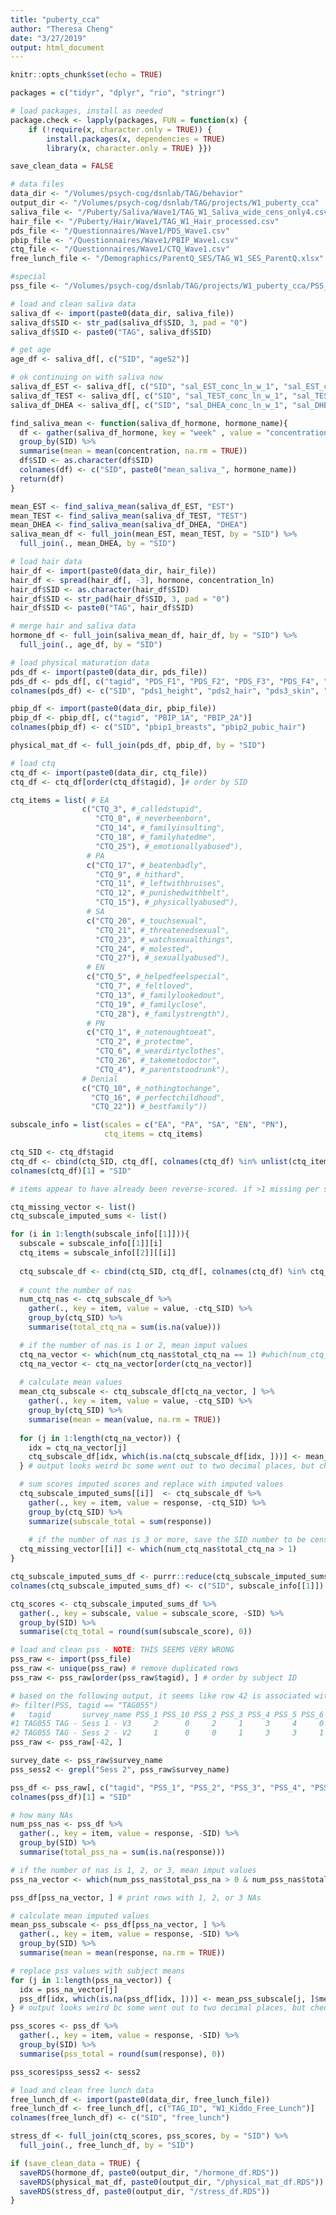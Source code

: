 ```yaml
---
title: "puberty_cca"
author: "Theresa Cheng"
date: "3/27/2019"
output: html_document
---
```


```r
knitr::opts_chunk$set(echo = TRUE)

packages = c("tidyr", "dplyr", "rio", "stringr")

# load packages, install as needed
package.check <- lapply(packages, FUN = function(x) {
    if (!require(x, character.only = TRUE)) {
        install.packages(x, dependencies = TRUE)
        library(x, character.only = TRUE) }})
```

```r

save_clean_data = FALSE

# data files
data_dir <- "/Volumes/psych-cog/dsnlab/TAG/behavior"
output_dir <- "/Volumes/psych-cog/dsnlab/TAG/projects/W1_puberty_cca"
saliva_file <- "/Puberty/Saliva/Wave1/TAG_W1_Saliva_wide_cens_only4.csv"
hair_file <- "/Puberty/Hair/Wave1/TAG_W1_Hair_processed.csv"
pds_file <- "/Questionnaires/Wave1/PDS_Wave1.csv"
pbip_file <- "/Questionnaires/Wave1/PBIP_Wave1.csv"
ctq_file <- "/Questionnaires/Wave1/CTQ_Wave1.csv"
free_lunch_file <- "/Demographics/ParentQ_SES/TAG_W1_SES_ParentQ.xlsx"

#special
pss_file <- "/Volumes/psych-cog/dsnlab/TAG/projects/W1_puberty_cca/PSS_Wave1.RDS"

# load and clean saliva data
saliva_df <- import(paste0(data_dir, saliva_file))
saliva_df$SID <- str_pad(saliva_df$SID, 3, pad = "0")
saliva_df$SID <- paste0("TAG", saliva_df$SID)

# get age
age_df <- saliva_df[, c("SID", "ageS2")]

# ok continuing on with saliva now
saliva_df_EST <- saliva_df[, c("SID", "sal_EST_conc_ln_w_1", "sal_EST_conc_ln_w_2", "sal_EST_conc_ln_w_3", "sal_EST_conc_ln_w_4")]
saliva_df_TEST <- saliva_df[, c("SID", "sal_TEST_conc_ln_w_1", "sal_TEST_conc_ln_w_2", "sal_TEST_conc_ln_w_3", "sal_TEST_conc_ln_w_4")]
saliva_df_DHEA <- saliva_df[, c("SID", "sal_DHEA_conc_ln_w_1", "sal_DHEA_conc_ln_w_2", "sal_DHEA_conc_ln_w_3", "sal_DHEA_conc_ln_w_4")]

find_saliva_mean <- function(saliva_df_hormone, hormone_name){
  df <- gather(saliva_df_hormone, key = "week" , value = "concentration", -SID) %>% 
  group_by(SID) %>% 
  summarise(mean = mean(concentration, na.rm = TRUE))
  df$SID <- as.character(df$SID)
  colnames(df) <- c("SID", paste0("mean_saliva_", hormone_name))
  return(df)
}

mean_EST <- find_saliva_mean(saliva_df_EST, "EST")
mean_TEST <- find_saliva_mean(saliva_df_TEST, "TEST")
mean_DHEA <- find_saliva_mean(saliva_df_DHEA, "DHEA")
saliva_mean_df <- full_join(mean_EST, mean_TEST, by = "SID") %>%
  full_join(., mean_DHEA, by = "SID")

# load hair data
hair_df <- import(paste0(data_dir, hair_file))
hair_df <- spread(hair_df[, -3], hormone, concentration_ln)
hair_df$SID <- as.character(hair_df$SID)
hair_df$SID <- str_pad(hair_df$SID, 3, pad = "0")
hair_df$SID <- paste0("TAG", hair_df$SID)

# merge hair and saliva data
hormone_df <- full_join(saliva_mean_df, hair_df, by = "SID") %>% 
  full_join(., age_df, by = "SID")

# load physical maturation data
pds_df <- import(paste0(data_dir, pds_file))
pds_df <- pds_df[, c("tagid", "PDS_F1", "PDS_F2", "PDS_F3", "PDS_F4", "PDS_F6")] # did not include Q 5 re: timing
colnames(pds_df) <- c("SID", "pds1_height", "pds2_hair", "pds3_skin", "pds4_breasts", "pds6_period")

pbip_df <- import(paste0(data_dir, pbip_file))
pbip_df <- pbip_df[, c("tagid", "PBIP_1A", "PBIP_2A")]
colnames(pbip_df) <- c("SID", "pbip1_breasts", "pbip2_pubic_hair")

physical_mat_df <- full_join(pds_df, pbip_df, by = "SID")

# load ctq
ctq_df <- import(paste0(data_dir, ctq_file))
ctq_df <- ctq_df[order(ctq_df$tagid), ]# order by SID

ctq_items = list( # EA
                c("CTQ_3", #_calledstupid", 
                   "CTQ_8", #_neverbeenborn", 
                   "CTQ_14", #_familyinsulting",
                   "CTQ_18", #_familyhatedme",
                   "CTQ_25"), #_emotionallyabused"),
                 # PA
                 c("CTQ_17", #_beatenbadly",
                   "CTQ_9", #_hithard",
                   "CTQ_11", #_leftwithbruises",
                   "CTQ_12", #_punishedwithbelt",
                   "CTQ_15"), #_physicallyabused"),
                 # SA
                 c("CTQ_20", #_touchsexual",
                   "CTQ_21", #_threatenedsexual",
                   "CTQ_23", #_watchsexualthings",
                   "CTQ_24", #_molested",
                   "CTQ_27"), #_sexuallyabused"), 
                 # EN
                 c("CTQ_5", #_helpedfeelspecial",
                   "CTQ_7", #_feltloved",
                   "CTQ_13", #_familylookedout",
                   "CTQ_19", #_familyclose",
                   "CTQ_28"), #_familystrength"),
                 # PN
                 c("CTQ_1", #_notenoughtoeat",
                   "CTQ_2", #_protectme",
                   "CTQ_6", #_weardirtyclothes",
                   "CTQ_26", #_takemetodoctor",
                   "CTQ_4"), #_parentstoodrunk"),
                # Denial
                c("CTQ_10", #_nothingtochange",
                  "CTQ_16", #_perfectchildhood",
                  "CTQ_22")) #_bestfamily"))

subscale_info = list(scales = c("EA", "PA", "SA", "EN", "PN"), 
                     ctq_items = ctq_items)

ctq_SID <- ctq_df$tagid
ctq_df <- cbind(ctq_SID, ctq_df[, colnames(ctq_df) %in% unlist(ctq_items)])
colnames(ctq_df)[1] = "SID"

# items appear to have already been reverse-scored. if >1 missing per subscale, then the value is missing; if <2 per subscale, then value is mean imputed for that subscale. then add entire scale. 

ctq_missing_vector <- list()
ctq_subscale_imputed_sums <- list()

for (i in 1:length(subscale_info[[1]])){
  subscale = subscale_info[[1]][i]
  ctq_items = subscale_info[[2]][[i]]
  
  ctq_subscale_df <- cbind(ctq_SID, ctq_df[, colnames(ctq_df) %in% ctq_items])
  
  # count the number of nas
  num_ctq_nas <- ctq_subscale_df %>% 
    gather(., key = item, value = value, -ctq_SID) %>% 
    group_by(ctq_SID) %>% 
    summarise(total_ctq_na = sum(is.na(value)))

  # if the number of nas is 1 or 2, mean imput values
  ctq_na_vector <- which(num_ctq_nas$total_ctq_na == 1) #which(num_ctq_nas$total_ctq_na == 2))
  ctq_na_vector <- ctq_na_vector[order(ctq_na_vector)]
  
  # calculate mean values
  mean_ctq_subscale <- ctq_subscale_df[ctq_na_vector, ] %>% 
    gather(., key = item, value = value, -ctq_SID) %>% 
    group_by(ctq_SID) %>% 
    summarise(mean = mean(value, na.rm = TRUE))
  
  for (j in 1:length(ctq_na_vector)) {
    idx = ctq_na_vector[j]
    ctq_subscale_df[idx, which(is.na(ctq_subscale_df[idx, ]))] <- mean_ctq_subscale[j, ]$mean # if index is na replace w/ mean 
  } # output looks weird bc some went out to two decimal places, but checked manually it works!

  # sum scores imputed scores and replace with imputed values
  ctq_subscale_imputed_sums[[i]]  <- ctq_subscale_df %>% 
    gather(., key = item, value = response, -ctq_SID) %>% 
    group_by(ctq_SID) %>% 
    summarize(subscale_total = sum(response))
  
    # if the number of nas is 3 or more, save the SID number to be censored
  ctq_missing_vector[[i]] <- which(num_ctq_nas$total_ctq_na > 1)
}

ctq_subscale_imputed_sums_df <- purrr::reduce(ctq_subscale_imputed_sums, left_join, by = "ctq_SID")
colnames(ctq_subscale_imputed_sums_df) <- c("SID", subscale_info[[1]])

ctq_scores <- ctq_subscale_imputed_sums_df %>% 
  gather(., key = subscale, value = subscale_score, -SID) %>% 
  group_by(SID) %>% 
  summarise(ctq_total = round(sum(subscale_score), 0))

# load and clean pss - NOTE: THIS SEEMS VERY WRONG
pss_raw <- import(pss_file) 
pss_raw <- unique(pss_raw) # remove duplicated rows
pss_raw <- pss_raw[order(pss_raw$tagid), ] # order by subject ID

# based on the following output, it seems like row 42 is associated with Session 1 rather than session 2 and is less preferred
#> filter(PSS, tagid == "TAG055")
#   tagid       survey_name PSS_1 PSS_10 PSS_2 PSS_3 PSS_4 PSS_5 PSS_6 PSS_7 PSS_8 PSS_9
#1 TAG055 TAG - Sess 1 - V3     2      0     2     1     3     4     0     3     4     1
#2 TAG055 TAG - Sess 2 - V2     1      0     0     1     3     3     1     2     2     2
pss_raw <- pss_raw[-42, ]

survey_date <- pss_raw$survey_name
pss_sess2 <- grepl("Sess 2", pss_raw$survey_name)

pss_df <- pss_raw[, c("tagid", "PSS_1", "PSS_2", "PSS_3", "PSS_4", "PSS_5", "PSS_6", "PSS_7", "PSS_8", "PSS_9", "PSS_10")]
colnames(pss_df)[1] = "SID"

# how many NAs
num_pss_nas <- pss_df %>% 
  gather(., key = item, value = response, -SID) %>% 
  group_by(SID) %>% 
  summarise(total_pss_na = sum(is.na(response)))

# if the number of nas is 1, 2, or 3, mean imput values
pss_na_vector <- which(num_pss_nas$total_pss_na > 0 & num_pss_nas$total_pss_na < 4)  #0 & num_pss_nas$total_pss_na < 4)

pss_df[pss_na_vector, ] # print rows with 1, 2, or 3 NAs

# calculate mean imputed values
mean_pss_subscale <- pss_df[pss_na_vector, ] %>% 
  gather(., key = item, value = response, -SID) %>% 
  group_by(SID) %>% 
  summarise(mean = mean(response, na.rm = TRUE))

# replace pss values with subject means
for (j in 1:length(pss_na_vector)) {
  idx = pss_na_vector[j]
  pss_df[idx, which(is.na(pss_df[idx, ]))] <- mean_pss_subscale[j, ]$mean # if index is na replace w/ mean 
} # output looks weird bc some went out to two decimal places, but checked manually it works!

pss_scores <- pss_df %>% 
  gather(., key = item, value = response, -SID) %>% 
  group_by(SID) %>% 
  summarise(pss_total = round(sum(response), 0))

pss_scores$pss_sess2 <- sess2

# load and clean free lunch data
free_lunch_df <- import(paste0(data_dir, free_lunch_file))
free_lunch_df <- free_lunch_df[, c("TAG_ID", "W1_Kiddo_Free_Lunch")]
colnames(free_lunch_df) <- c("SID", "free_lunch")

stress_df <- full_join(ctq_scores, pss_scores, by = "SID") %>% 
  full_join(., free_lunch_df, by = "SID")

```

```r

if (save_clean_data = TRUE) {
  saveRDS(hormone_df, paste0(output_dir, "/hormone_df.RDS"))
  saveRDS(physical_mat_df, paste0(output_dir, "/physical_mat_df.RDS"))
  saveRDS(stress_df, paste0(output_dir, "/stress_df.RDS"))
}
```